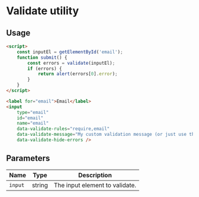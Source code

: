 
<Meta title="Utilities/Validate" />

# Validate utility

## Usage

```html
<script>
	const inputEl = getElementById('email');
	function submit() {
		const errors = validate(inputEl);
		if (errors) {
			return alert(errors[0].error);
		}
	}
</script>

<label for="email">Email</label>
<input
	type="email"
	id="email"
	name="email"
	data-validate-rules="require,email"
	data-validate-message="My custom validation message (or just use the default)"
	data-validate-hide-errors />
```

## Parameters

| Name    | Type   | Description                    |
| ------- | ------ | ------------------------------ |
| `input` | string | The input element to validate. |
